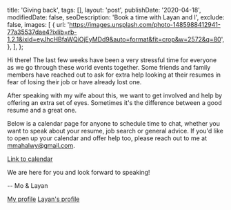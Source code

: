 
  title: 'Giving back',
  tags: [],
  layout: 'post',
  publishDate: '2020-04-18',
  modifiedDate: false,
  seoDescription: 'Book a time with Layan and I',
  exclude: false,
  images: [
    {
      url:
        'https://images.unsplash.com/photo-1485988412941-77a35537dae4?ixlib=rb-1.2.1&ixid=eyJhcHBfaWQiOjEyMDd9&auto=format&fit=crop&w=2572&q=80',
    },
  ],
};

<BlogMeta meta={meta} />

Hi there!
The last few weeks have been a very stressful time for everyone as we go through these world events
together. Some friends and family members have reached out to ask for extra help looking at their resumes in fear of losing their job or have already lost one.

After speaking with my wife about this, we want to get involved and help by offering an extra set of eyes. Sometimes it's the difference between
a good resume and a great one.

Below is a calendar page for anyone to schedule time to chat, whether you want to speak about your resume, job search or general advice. If you'd like to open up
your calendar and offer help too, please reach out to me at [mmahalwy@gmail.com](mailto:mmahalwy@gmail.com).

[Link to calendar](https://x.ai/calendar/mmahalwy/resume)

We are here for you and look forward to speaking!

-- Mo & Layan

[My profile](http://linkedin.com/in/mmahalwy)
[Layan's profile](https://www.linkedin.com/in/layan-kutob-1a05a521/)
